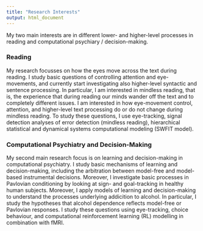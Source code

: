 ```yaml
---
title: "Research Interests"
output: html_document
---
```


My two main interests are in different lower- and higher-level processes in reading and computational psychiary / decision-making.

### Reading

My research focusses on how the eyes move across the text during reading. I study basic questions of controlling attention and eye-movements, and currently start investigating also higher-level syntactic and sentence processing. In particular, I am interested in mindless reading, that is, the experience that during reading our minds wander off the text and to completely different issues. I am interested in how eye-movement control, attention, and higher-level text processing do or do not change during mindless reading. To study these questions, I use eye-tracking, signal detection analyses of error detection (mindless reading), hierarchical statistical and dynamical systems computational modeling (SWFIT model).

### Computational Psychiatry and Decision-Making

My second main research focus is on learning and decision-making in computational psychiatry. I study basic mechanisms of learning and decision-making, including the arbitration between model-free and model-based instrumental decisions. Moreover, I investigate basic processes in Pavlovian conditioning by looking at sign- and goal-tracking in healthy human subjects. Moreover, I apply models of learning and decision-making to understand the processes underlying addicition to alcohol. In particular, I study the hypotheses that alcohol dependence reflects model-free or Pavlovian responses. I study these questions using eye-tracking, choice behaviour, and computational reinforcement learning (RL) modelling in combination with fMRI.

